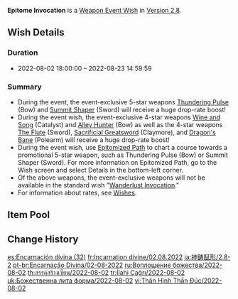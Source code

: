 {{Wish
|name              = Epitome Invocation 2022-08-02
|image             = Epitome Invocation 2022-08-02.png
|type              = Weapon Event
|duration          = event
|time_start        = 2022-08-02 18:00:00
|time_end          = 2022-08-23 14:59:59
|link              = https://genshin.hoyoverse.com/en/news/detail/22500
|preceding         = Epitome Invocation/2022-07-13
|alongside         = Tapestry of Golden Flames/2022-08-02
|succeeding        = Epitome Invocation/2022-08-24
}}
'''Epitome Invocation''' is a [[Weapon Event Wish]] in [[Version 2.8]].

==Wish Details==
===Duration===
* 2022-08-02 18:00:00 &ndash; 2022-08-23 14:59:59

===Summary===
* During the event, the event-exclusive 5-star weapons [[Thundering Pulse]] (Bow) and [[Summit Shaper]] (Sword) will receive a huge drop-rate boost!
* During the event wish, the event-exclusive 4-star weapons [[Wine and Song]] (Catalyst) and [[Alley Hunter]] (Bow) as well as the 4-star weapons [[The Flute]] (Sword), [[Sacrificial Greatsword]] (Claymore), and [[Dragon's Bane]] (Polearm) will receive a huge drop-rate boost!
* During the event wish, use [[Epitomized Path]] to chart a course towards a promotional 5-star weapon, such as Thundering Pulse (Bow) or Summit Shaper (Sword). For more information on Epitomized Path, go to the Wish screen and select Details in the bottom-left corner.
* Of the above weapons, the event-exclusive weapons will not be available in the standard wish "[[Wanderlust Invocation]]."
* For information about rates, see [[Wish]]es.

==Item Pool==
{{Wish Pool
|weapon_5_F    = Thundering Pulse; Summit Shaper
|weapon_4_F    = Wine and Song; Alley Hunter; The Flute; Sacrificial Greatsword; Dragon's Bane
|character_4   = Barbara; Beidou; Bennett; Chongyun; Diona; Fischl; Gorou; Kujou Sara; Kuki Shinobu; Ningguang; Noelle; Razor; Rosaria; Sayu; Sucrose; Thoma; Xiangling; Xingqiu; Xinyan; Yanfei; Yun Jin
|weapon_5      = Amos' Bow; Aquila Favonia; Lost Prayer to the Sacred Winds; Primordial Jade Winged-Spear; Skyward Atlas; Skyward Blade; Skyward Harp; Skyward Pride; Skyward Spine; Wolf's Gravestone
|weapon_4      = Eye of Perception; Favonius Codex; Favonius Greatsword; Favonius Lance; Favonius Sword; Favonius Warbow; Lion's Roar; Rainslasher; Rust; Sacrificial Bow; Sacrificial Fragments; Sacrificial Sword; The Bell; The Stringless; The Widsith
|weapon_3      = Black Tassel; Bloodtainted Greatsword; Cool Steel; Debate Club; Emerald Orb; Ferrous Shadow; Harbinger of Dawn; Magic Guide; Raven Bow; Sharpshooter's Oath; Skyrider Sword; Slingshot; Thrilling Tales of Dragon Slayers
}}

==Change History==
{{Change History|2.8}}

[[es:Encarnación divina (32)]]
[[fr:Incarnation divine/02.08.2022]]
[[ja:神鋳賦形/2.8-2]]
[[pt-br:Encarnação Divina/02-08-2022]]
[[ru:Воплощение божества/2022-08-02]]
[[th:สรรค์สร้างเซียน/2022-08-02]]
[[tr:İlahi Çağrı/2022-08-02]]
[[uk:Божественна лита форма/2022-08-02]]
[[vi:Thân Hình Thần Đúc/2022-08-02]]